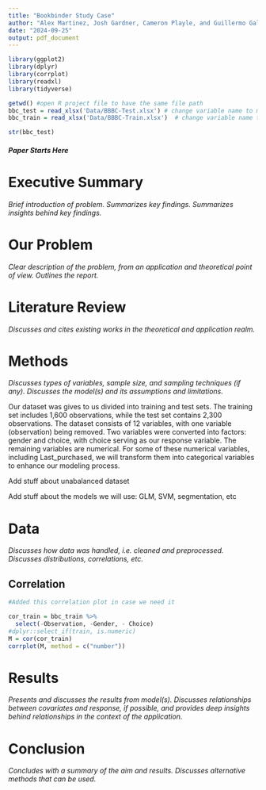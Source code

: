 ```yaml
---
title: "Bookbinder Study Case"
author: "Alex Martinez, Josh Gardner, Cameron Playle, and Guillermo Gallardo"
date: "2024-09-25"
output: pdf_document
---
```


```r
library(ggplot2)
library(dplyr)
library(corrplot)
library(readxl)
library(tidyverse)
```

```r
getwd() #open R project file to have the same file path
bbc_test = read_xlsx('Data/BBBC-Test.xlsx') # change variable name to match code
bbc_train = read_xlsx('Data/BBBC-Train.xlsx')  # change variable name to match code
```


```r
str(bbc_test)
```

##### **Paper Starts Here**

# Executive Summary

*Brief introduction of problem. Summarizes key findings. Summarizes insights behind key findings.*

# Our Problem

*Clear description of the problem, from an application and theoretical point of view. Outlines the report.*

# Literature Review

*Discusses and cites existing works in the theoretical and application realm.*

# Methods

*Discusses types of variables, sample size, and sampling techniques (if any). Discusses the model(s) and its assumptions and limitations.*

Our dataset was gives to us divided into training and test sets. The training set includes 1,600 observations, while the test set contains 2,300 observations. The dataset consists of 12 variables, with one variable (observation) being removed. Two variables were converted into factors: gender and choice, with choice serving as our response variable. The remaining variables are numerical. For some of these numerical variables, including Last_purchased, we will transform them into categorical variables to enhance our modeling process.

Add stuff about unabalanced dataset

Add stuff about the models we will use: GLM, SVM, segmentation, etc



# Data

*Discusses how data was handled, i.e. cleaned and preprocessed. Discusses distributions, correlations, etc.*

## Correlation

```r
#Added this correlation plot in case we need it

cor_train = bbc_train %>% 
  select(-Observation, -Gender, - Choice)
#dplyr::select_if(train, is.numeric)
M = cor(cor_train)
corrplot(M, method = c("number"))
```

# Results

*Presents and discusses the results from model(s). Discusses relationships between covariates and response, if possible, and provides deep insights behind relationships in the context of the application.*

# Conclusion

*Concludes with a summary of the aim and results. Discusses alternative methods that can be used.*
